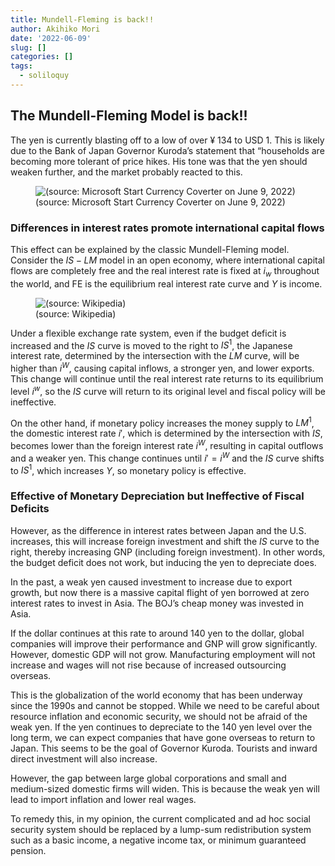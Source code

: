 ```yaml
---
title: Mundell-Fleming is back!!
author: Akihiko Mori
date: '2022-06-09'
slug: []
categories: []
tags:
  - soliloquy
---
```


## The Mundell-Fleming Model is back!!

The yen is currently blasting off to a low of over ¥ 134 to USD 1. 
This is likely due to the Bank of Japan Governor Kuroda's statement that "households are becoming more tolerant of price hikes. 
His tone was that the yen should weaken further, 
and the market probably reacted to this.

![(source: Microsoft Start Currency Coverter on June 9, 2022)](screenshot.png)

### Differences in interest rates promote international capital flows
This effect can be explained by the classic Mundell-Fleming model. 
Consider the $IS-LM$ model in an open economy, 
where international capital flows are completely free and the real interest rate is fixed at $i_w$ throughout the world, and 
FE is the equilibrium real interest rate curve and $Y$ is income.

![(source: Wikipedia)](mfm.png)

Under a flexible exchange rate system, 
even if the budget deficit is increased and the $IS$ curve is moved to the right to $IS^1$, the Japanese interest rate, determined by the intersection with the $LM$ curve, will be higher than $i^W$, causing capital inflows, a stronger yen, and lower exports.
This change will continue until the real interest rate returns to its equilibrium level $i^w$, so the $IS$ curve will return to its original level and fiscal policy will be ineffective.

On the other hand, if monetary policy increases the money supply to $LM^1$, the domestic interest rate $i'$, which is determined by the intersection with $IS$, becomes lower than the foreign interest rate $i^W$, resulting in capital outflows and a weaker yen.
This change continues until $i' = i^W$ and the $IS$ curve shifts to $IS^1$, which increases $Y$, so monetary policy is effective.

### Effective of Monetary Depreciation but Ineffective of Fiscal Deficits
However, as the difference in interest rates between Japan and the U.S. increases, this will increase foreign investment and shift the $IS$ curve to the right, thereby increasing GNP (including foreign investment). 
In other words, the budget deficit does not work, 
but inducing the yen to depreciate does.

In the past, a weak yen caused investment to increase due to export growth, 
but now there is a massive capital flight of yen borrowed at zero interest rates to invest in Asia. 
The BOJ's cheap money was invested in Asia.

If the dollar continues at this rate to around 140 yen to the dollar, global companies will improve their performance and GNP will grow significantly. 
However, domestic GDP will not grow. 
Manufacturing employment will not increase and wages will not rise because of increased outsourcing overseas.

This is the globalization of the world economy that has been underway since the 1990s and cannot be stopped. 
While we need to be careful about resource inflation and economic security, 
we should not be afraid of the weak yen. 
If the yen continues to depreciate to the 140 yen level over the long term, we can expect companies that have gone overseas to return to Japan. 
This seems to be the goal of Governor Kuroda. 
Tourists and inward direct investment will also increase.

However, the gap between large global corporations and small and medium-sized domestic firms will widen. 
This is because the weak yen will lead to import inflation and lower real wages. 

To remedy this, in my opinion, the current complicated and ad hoc social security system should be replaced by a lump-sum redistribution system such as a basic income, a negative income tax, or minimum guaranteed pension.


